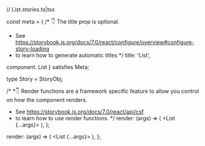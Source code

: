 // List.stories.ts|tsx



const meta = {
  /* 👇 The title prop is optional.
   * See https://storybook.js.org/docs/7.0/react/configure/overview#configure-story-loading
   * to learn how to generate automatic titles
   */
  title: 'List',

  component: List
} satisfies Meta<typeof List>;

type Story = StoryObj<typeof List>;


/*
 *👇 Render functions are a framework specific feature to allow you control on how the component renders.
 * See https://storybook.js.org/docs/7.0/react/api/csf
 * to learn how to use render functions.
 */
  render: (args) => (
    <List {...args}>
      <ListItem />
    </List>
  ),
};

  render: (args) => (
    <List {...args}>
      <ListItem />
      <ListItem />
      <ListItem />
    </List>
  ),
};
